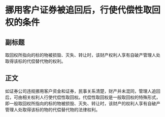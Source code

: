 # 挪用客户证券被追回后，行使代偿性取回权的条件
## 副标题
取回权所指向的标的物被损毁、灭失、转让时，该财产权利人享有自破产管理人处取得该标的代偿替代物的权利。
## 正文
如证券公司违规挪用客户资金和证券，民事关系清楚，财产并未混同，管理人追回后，可由相关权利人行使代偿性取回权。代偿性取回权是一般取回权的特殊形式，即一般取回权所指向的标的物被损毁、灭失、转让时，该财产的权利人享有自破产管理人处取得该标的物的代偿替代物的法律权利。